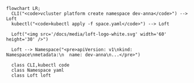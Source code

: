 ```mermaid
flowchart LR;
  CLI("<code>vcluster platform create namespace dev-anna</code>") --> Loft
  kubectl("<code>kubectl apply -f space.yaml</code>") --> Loft

  Loft("<img src='/docs/media/loft-logo-white.svg' width='60' height='30' />")

  Loft --> Namespace("<pre>apiVersion: v1\nkind: Namespace\nmetadata:\n  name: dev-anna\n...</pre>")

  class CLI,kubectl code
  class Namespace yaml
  class Loft loft
```
